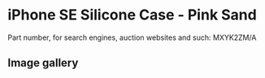 # iPhone SE Silicone Case - Pink Sand

Part number, for search engines, auction websites and such: MXYK2ZM/A

## Image gallery

<div style={{ width: "768px" }}>
  <GalleryComponent
    images={[
      {
        original: "/everysource/MXYK2",
        thumbnail: "/everypreview/MXYK2",
      },
      {
        original: "/everysource/MXYK2_AV1",
        thumbnail: "/everypreview/MXYK2_AV1",
      },
      {
        original: "/everysource/MXYK2_AV2",
        thumbnail: "/everypreview/MXYK2_AV2",
      },
      {
        original: "/everysource/MXYK2_AV3",
        thumbnail: "/everypreview/MXYK2_AV3",
      },
      {
        original: "/everysource/MXYK2_AV4",
        thumbnail: "/everypreview/MXYK2_AV4",
      },
      {
        original: "/everysource/MXYK2_AV5",
        thumbnail: "/everypreview/MXYK2_AV5",
      }
    ]}
  />
</div>